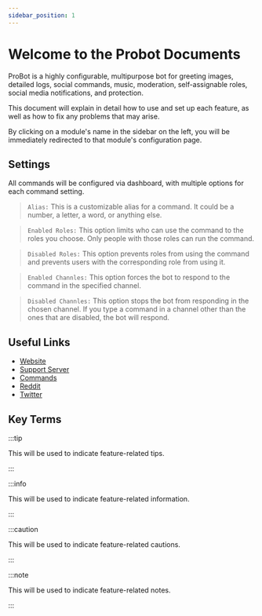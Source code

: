 ```yaml
---
sidebar_position: 1
---
```


# Welcome to the Probot Documents

ProBot is a highly configurable, multipurpose bot for greeting images, detailed logs, social commands, music, moderation, self-assignable roles, social media notifications, and protection.

This document will explain in detail how to use and set up each feature, as well as how to fix any problems that may arise.

By clicking on a module's name in the sidebar on the left, you will be immediately redirected to that module's configuration page.

## Settings

All commands will be configured via dashboard, with multiple options for each command setting.

> `Alias:` This is a customizable alias for a command. It could be a number, a letter, a word, or anything else.

> `Enabled Roles:` This option limits who can use the command to the roles you choose. Only people with those roles can run the command.

> `Disabled Roles:` This option prevents roles from using the command and prevents users with the corresponding role from using it.

> `Enabled Channles:` This option forces the bot to respond to the command in the specified channel.

> `Disabled Channles:` This option stops the bot from responding in the chosen channel. If you type a command in a channel other than the ones that are disabled, the bot will respond.

## Useful Links

- [Website](https://probot.io/)
- [Support Server](https://discord.gg/probot)
- [Commands](https://probot.io/commands)
- [Reddit](https://www.reddit.com/r/probot)
- [Twitter](https://twitter.com/tryProBot)

## Key Terms

:::tip

This will be used to indicate feature-related tips.

:::

:::info

This will be used to indicate feature-related information.

:::

:::caution

This will be used to indicate feature-related cautions.

:::

:::note

This will be used to indicate feature-related notes.

:::
